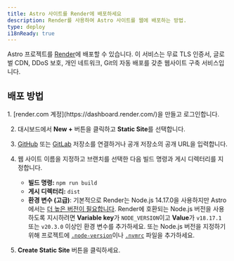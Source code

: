 ```yaml
---
title: Astro 사이트를 Render에 배포하세요
description: Render를 사용하여 Astro 사이트를 웹에 배포하는 방법.
type: deploy
i18nReady: true
---
```


Astro 프로젝트를 [Render](https://render.com/)에 배포할 수 있습니다. 이 서비스는 무료 TLS 인증서, 글로벌 CDN, DDoS 보호, 개인 네트워크, Git의 자동 배포를 갖춘 웹사이트 구축 서비스입니다.

## 배포 방법

<Steps>
1. [render.com 계정](https://dashboard.render.com/)을 만들고 로그인합니다.

2. 대시보드에서 **New +** 버튼을 클릭하고 **Static Site**를 선택합니다.

3. [GitHub](https://github.com/) 또는 [GitLab](https://about.gitlab.com/) 저장소를 연결하거나 공개 저장소의 공개 URL을 입력합니다.

4. 웹 사이트 이름을 지정하고 브랜치를 선택한 다음 빌드 명령과 게시 디렉터리를 지정합니다.
   - **빌드 명령:** `npm run build`
   - **게시 디렉터리:** `dist`
   - **환경 변수 (고급)**: 기본적으로 Render는 Node.js 14.17.0을 사용하지만 Astro에서는 [더 높은 버전이 필요합니다](/ko/install-and-setup/#prerequisites). Render에 호환되는 Node.js 버전을 사용하도록 지시하려면 **Variable key**가 `NODE_VERSION`이고 **Value**가 `v18.17.1` 또는 `v20.3.0` 이상인 환경 변수를 추가하세요. 또는 Node.js 버전을 지정하기 위해 프로젝트에 [`.node-version`](https://render.com/docs/node-version)이나 [`.nvmrc`](https://render.com/docs/node-version) 파일을 추가하세요.

5. **Create Static Site** 버튼을 클릭하세요.
</Steps>
